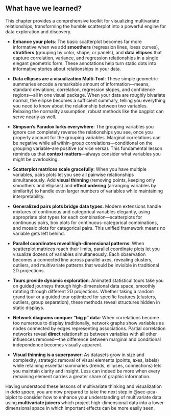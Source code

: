 ## What have we learned?

This chapter provides a comprehensive toolkit for visualizing multivariate relationships, transforming the humble scatterplot into a powerful engine for data exploration and discovery.

* **Enhance your plots**: The basic scatterplot becomes far more informative when we add **smoothers** (regression lines, loess curves), **stratifiers** (grouping by color, shape, or panels), and **data ellipses** that capture correlation, variance, and regression relationships in a single elegant geometric form. These annotations help turn static dots into informative stories about relationships in your data.

* **Data ellipses are a visualization Multi-Tool**: These simple geometric summaries encode a remarkable amount of information---means, standard deviations, correlation, regression slopes, and confidence regions---all in one visual package. When your data are roughly bivariate normal, the ellipse becomes a sufficient summary, telling you everything you need to know about the relationship between two variables. 
Relaxing the normality assumption, robust methods like the bagplot can serve nearly as well.

* **Simpson's Paradox lurks everywhere**: The grouping variables you ignore can completely reverse the relationships you see, once you properly account for the grouping variables. Marginal correlations can be negative while all within-group correlations---conditional on the grouping variable--are positive (or vice versa). This fundamental lesson reminds us that **context matters**---always consider what variables you might be overlooking.

* **Scatterplot matrices scale gracefully**: When you have multiple variables, pairs plots let you see all pairwise relationships simultaneously. Add **visual thinning** (removing points, keeping only smoothers and ellipses) and **effect ordering** (arranging variables by similarity) to handle even larger numbers of variables while maintaining interpretability.

* **Generalized pairs plots bridge data types**: Modern extensions handle mixtures of continuous and categorical variables elegantly, using appropriate plot types for each combination—scatterplots for continuous pairs, box plots for continuous-categorical combinations, and mosaic plots for categorical pairs. This unified framework means no variable gets left behind.

* **Parallel coordinates reveal high-dimensional patterns**: When scatterplot matrices reach their limits, parallel coordinate plots let you visualize dozens of variables simultaneously. Each observation becomes a connected line across parallel axes, revealing clusters, outliers, and multivariate patterns that would be invisible in traditional 2D projections.

* **Tours provide dynamic exploration**: Animated statistical tours take you on guided journeys through high-dimensional data space, smoothly rotating through different 2D projections. Whether taking a random grand tour or a guided tour optimized for specific features (clusters, outliers, group separation), these methods reveal structures hidden in static displays.

* **Network diagrams conquer "big p" data**: When correlations become too numerous to display traditionally, network graphs show variables as nodes connected by edges representing associations. Partial correlation networks reveal **direct** relationships between variables with all other influences removed—the difference between marginal and conditional independence becomes visually apparent.

* **Visual thinning is a superpower**: As datasets grow in size and complexity, strategic removal of visual elements (points, axes, labels) while retaining essential summaries (trends, ellipses, connections) lets you maintain clarity and insight. Less can indeed be more when every remaining element carries a greater share of graphic information.

Having understood these lessons of multivariate thinking and visualization in _data space_, you are now prepared to take the next step
in @sec-pca-biplot
to consider how to enhance your understanding of multivariate data using **multivariate juicers** which project high-dimensional data
into a lower-dimensional space in which important effects can be more easily seen.

